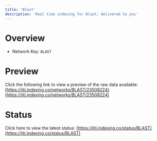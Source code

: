 ```yaml
---
title: 'Blast'
description: 'Real time indexing for Blast; delivered to you'
---
```


# Overview
- Network Key: `BLAST`

# Preview
Click the following link to view a preview of the raw data available: [https://jiti.indexing.co/networks/BLAST/23508224](https://jiti.indexing.co/networks/BLAST/23508224)

# Status
Click here to view the latest status: [https://jiti.indexing.co/status/BLAST](https://jiti.indexing.co/status/BLAST)
